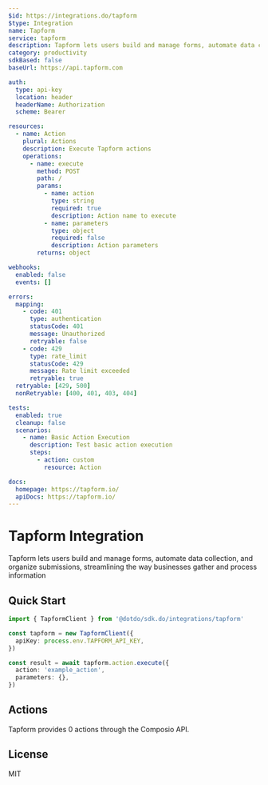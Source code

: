 ```yaml
---
$id: https://integrations.do/tapform
$type: Integration
name: Tapform
service: tapform
description: Tapform lets users build and manage forms, automate data collection, and organize submissions, streamlining the way businesses gather and process information
category: productivity
sdkBased: false
baseUrl: https://api.tapform.com

auth:
  type: api-key
  location: header
  headerName: Authorization
  scheme: Bearer

resources:
  - name: Action
    plural: Actions
    description: Execute Tapform actions
    operations:
      - name: execute
        method: POST
        path: /
        params:
          - name: action
            type: string
            required: true
            description: Action name to execute
          - name: parameters
            type: object
            required: false
            description: Action parameters
        returns: object

webhooks:
  enabled: false
  events: []

errors:
  mapping:
    - code: 401
      type: authentication
      statusCode: 401
      message: Unauthorized
      retryable: false
    - code: 429
      type: rate_limit
      statusCode: 429
      message: Rate limit exceeded
      retryable: true
  retryable: [429, 500]
  nonRetryable: [400, 401, 403, 404]

tests:
  enabled: true
  cleanup: false
  scenarios:
    - name: Basic Action Execution
      description: Test basic action execution
      steps:
        - action: custom
          resource: Action

docs:
  homepage: https://tapform.io/
  apiDocs: https://tapform.io/
---
```


# Tapform Integration

Tapform lets users build and manage forms, automate data collection, and organize submissions, streamlining the way businesses gather and process information

## Quick Start

```typescript
import { TapformClient } from '@dotdo/sdk.do/integrations/tapform'

const tapform = new TapformClient({
  apiKey: process.env.TAPFORM_API_KEY,
})

const result = await tapform.action.execute({
  action: 'example_action',
  parameters: {},
})
```

## Actions

Tapform provides 0 actions through the Composio API.

## License

MIT
